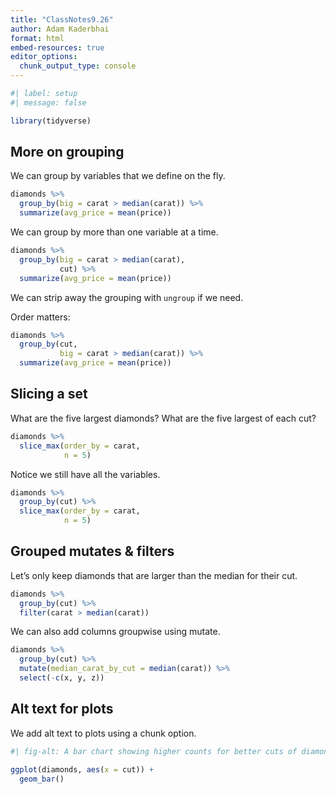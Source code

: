 ```yaml
---
title: "ClassNotes9.26"
author: Adam Kaderbhai
format: html
embed-resources: true
editor_options: 
  chunk_output_type: console
---
```



```r
#| label: setup
#| message: false

library(tidyverse)
```

## More on grouping

We can group by variables that we define on the fly.

```r
diamonds %>% 
  group_by(big = carat > median(carat)) %>% 
  summarize(avg_price = mean(price))
```

We can group by more than one variable at a time. 

```r
diamonds %>% 
  group_by(big = carat > median(carat),
           cut) %>% 
  summarize(avg_price = mean(price))
```

We can strip away the grouping with `ungroup` if we need. 

Order matters:

```r
diamonds %>% 
  group_by(cut, 
           big = carat > median(carat)) %>% 
  summarize(avg_price = mean(price))
```

## Slicing a set

What are the five largest diamonds? What are the five largest of each cut?

```r
diamonds %>% 
  slice_max(order_by = carat,
            n = 5)
```

Notice we still have all the variables.

```r
diamonds %>% 
  group_by(cut) %>% 
  slice_max(order_by = carat,
            n = 5)
```

## Grouped mutates & filters

Let's only keep diamonds that are larger than the median for their cut.

```r
diamonds %>% 
  group_by(cut) %>% 
  filter(carat > median(carat))
```

We can also add columns groupwise using mutate. 

```r
diamonds %>% 
  group_by(cut) %>% 
  mutate(median_carat_by_cut = median(carat)) %>% 
  select(-c(x, y, z))
```

## Alt text for plots

We add alt text to plots using a chunk option.

```r
#| fig-alt: A bar chart showing higher counts for better cuts of diamonds

ggplot(diamonds, aes(x = cut)) + 
  geom_bar()
```


